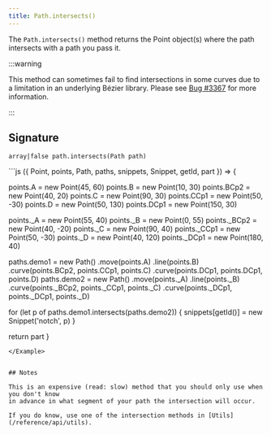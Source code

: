 ```yaml
---
title: Path.intersects()
---
```


The `Path.intersects()` method returns the Point object(s) where the path
intersects with a path you pass it.

:::warning

This method can sometimes fail to find intersections in some curves
due to a limitation in an underlying Bézier library.
Please see [Bug #3367](https://github.com/freesewing/freesewing/issues/3367)
for more information.

:::

## Signature

```
array|false path.intersects(Path path)
```


<Example caption="Example of the Path.intersects() method">
```js
({ Point, points, Path, paths, snippets, Snippet, getId, part }) => {

  points.A = new Point(45, 60)
  points.B = new Point(10, 30)
  points.BCp2 = new Point(40, 20)
  points.C = new Point(90, 30)
  points.CCp1 = new Point(50, -30)
  points.D = new Point(50, 130)
  points.DCp1 = new Point(150, 30)

  points._A = new Point(55, 40)
  points._B = new Point(0, 55)
  points._BCp2 = new Point(40, -20)
  points._C = new Point(90, 40)
  points._CCp1 = new Point(50, -30)
  points._D = new Point(40, 120)
  points._DCp1 = new Point(180, 40)

  paths.demo1 = new Path()
    .move(points.A)
    .line(points.B)
    .curve(points.BCp2, points.CCp1, points.C)
    .curve(points.DCp1, points.DCp1, points.D)
  paths.demo2 = new Path()
    .move(points._A)
    .line(points._B)
    .curve(points._BCp2, points._CCp1, points._C)
    .curve(points._DCp1, points._DCp1, points._D)

  for (let p of paths.demo1.intersects(paths.demo2)) {
    snippets[getId()] = new Snippet('notch', p)
  }

  return part
}
```
</Example>


## Notes

This is an expensive (read: slow) method that you should only use when you don't know
in advance in what segment of your path the intersection will occur.

If you do know, use one of the intersection methods in [Utils](/reference/api/utils).
